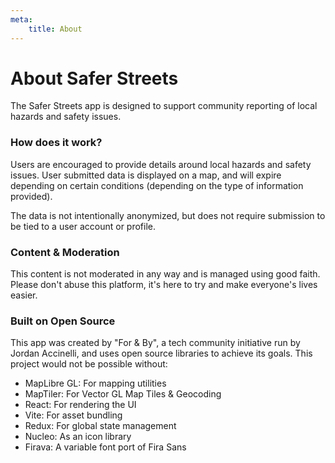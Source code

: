 ```yaml
---
meta:
    title: About
---
```


# About Safer Streets

The Safer Streets app is designed to support community reporting of local hazards and safety issues.

### How does it work?

Users are encouraged to provide details around local hazards and safety issues. User submitted data is displayed on a map, and will expire depending on certain conditions (depending on the type of information provided).

The data is not intentionally anonymized, but does not require submission to be tied to a user account or profile.

### Content & Moderation

This content is not moderated in any way and is managed using good faith. Please don't abuse this platform, it's here to try and make everyone's lives easier.

### Built on Open Source

This app was created by "For & By", a tech community initiative run by Jordan Accinelli, and uses open source libraries to achieve its goals. This project would not be possible without:

- MapLibre GL: For mapping utilities
- MapTiler: For Vector GL Map Tiles & Geocoding
- React: For rendering the UI
- Vite: For asset bundling
- Redux: For global state management
- Nucleo: As an icon library
- Firava: A variable font port of Fira Sans
